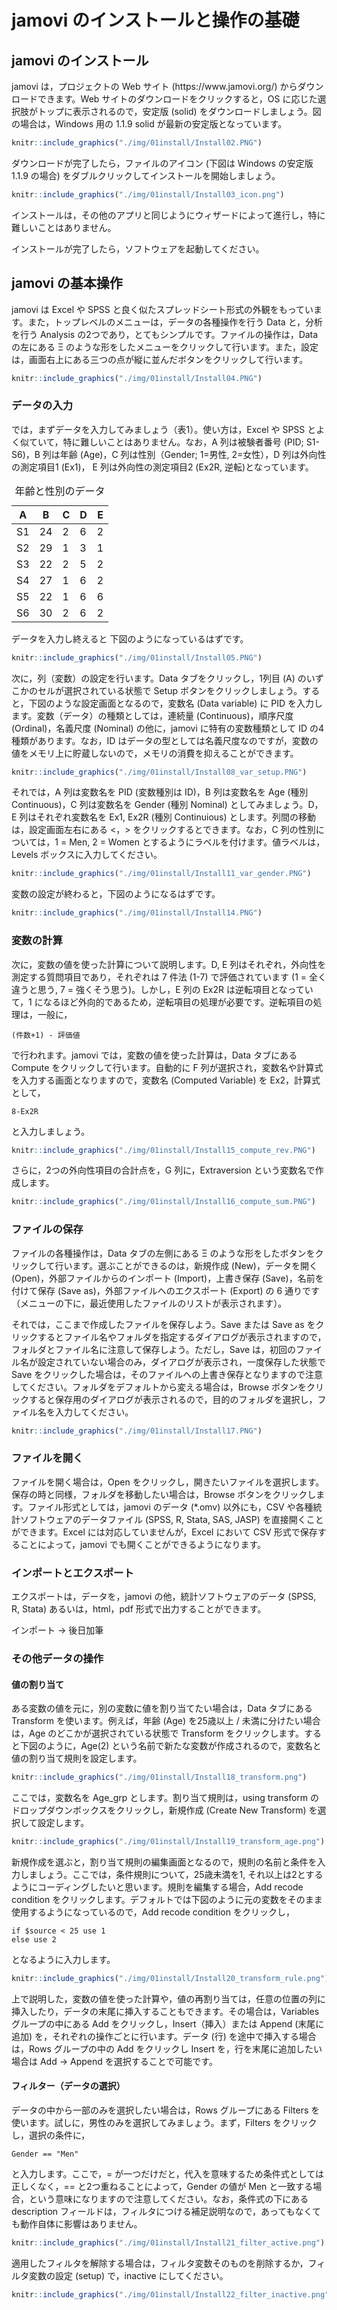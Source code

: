 # jamovi のインストールと操作の基礎 {#install}

## jamovi のインストール

jamovi は，プロジェクトの Web サイト (https://www.jamovi.org/) からダウンロードできます。Web サイトのダウンロードをクリックすると，OS に応じた選択肢がトップに表示されるので，安定版 (solid) をダウンロードしましょう。図の場合は，Windows 用の 1.1.9 solid が最新の安定版となっています。

```r
knitr::include_graphics("./img/01install/Install02.PNG")
```

ダウンロードが完了したら，ファイルのアイコン (下図は Windows の安定版 1.1.9 の場合) をダブルクリックしてインストールを開始しましょう。

```r
knitr::include_graphics("./img/01install/Install03_icon.png")
```

インストールは，その他のアプリと同じようにウィザードによって進行し，特に難しいことはありません。

インストールが完了したら，ソフトウェアを起動してください。



## jamovi の基本操作

jamovi は Excel や SPSS と良く似たスプレッドシート形式の外観をもっています。また，トップレベルのメニューは，データの各種操作を行う Data と，分析を行う Analysis の2つであり，とてもシンプルです。ファイルの操作は，Data の左にある Ξ のような形をしたメニューをクリックして行います。また，設定は，画面右上にある三つの点が縦に並んだボタンをクリックして行います。

```r
knitr::include_graphics("./img/01install/Install04.PNG")
```

### データの入力

では，まずデータを入力してみましょう（表1）。使い方は，Excel や SPSS とよく似ていて，特に難しいことはありません。なお，A 列は被験者番号 (PID; S1-S6)，B 列は年齢 (Age)，C 列は性別（Gender; 1=男性, 2=女性），D 列は外向性の測定項目1 (Ex1)， E 列は外向性の測定項目2 (Ex2R, 逆転)となっています。

Table: 年齢と性別のデータ

| A    | B    | C    | D    | E    |
| ---- | ---- | ---- | ---- | ---- |
| S1   | 24   | 2    | 6    | 2    |
| S2   | 29   | 1    | 3    | 1    |
| S3   | 22   | 2    | 5    | 2    |
| S4   | 27   | 1    | 6    | 2    |
| S5   | 22   | 1    | 6    | 6    |
| S6   | 30   | 2    | 6    | 2    |

データを入力し終えると 下図のようになっているはずです。

```r
knitr::include_graphics("./img/01install/Install05.PNG")
```

次に，列（変数）の設定を行います。Data タブをクリックし，1列目 (A) のいずこかのセルが選択されている状態で Setup ボタンをクリックしましょう。すると，下図のような設定画面となるので，変数名 (Data variable) に PID を入力します。変数（データ）の種類としては，連続量 (Continuous)，順序尺度 (Ordinal)，名義尺度 (Nominal) の他に，jamovi に特有の変数種類として ID の4種類があります。なお，ID はデータの型としては名義尺度なのですが，変数の値をメモリ上に貯蔵しないので，メモリの消費を抑えることができます。

```r
knitr::include_graphics("./img/01install/Install08_var_setup.PNG")
```

それでは，A 列は変数名を PID (変数種別は ID)，B 列は変数名を Age (種別 Continuous)，C 列は変数名を Gender (種別 Nominal) としてみましょう。D，E 列はそれぞれ変数名を Ex1, Ex2R (種別 Continuious) とします。列間の移動は，設定画面左右にある <，> をクリックするとできます。なお，C 列の性別については，1 = Men, 2 = Women とするようにラベルを付けます。値ラベルは，Levels ボックスに入力してください。

```r
knitr::include_graphics("./img/01install/Install11_var_gender.PNG")
```

変数の設定が終わると，下図のようになるはずです。

```r
knitr::include_graphics("./img/01install/Install14.PNG")
```

### 変数の計算

次に，変数の値を使った計算について説明します。D, E 列はそれぞれ，外向性を測定する質問項目であり，それぞれは 7 件法 (1-7) で評価されています (1 = 全く違うと思う, 7 = 強くそう思う)。しかし，E 列の Ex2R は逆転項目となっていて，1 になるほど外向的であるため，逆転項目の処理が必要です。逆転項目の処理は，一般に，

```
(件数+1) - 評価値
```

で行われます。jamovi では，変数の値を使った計算は，Data タブにある Compute をクリックして行います。自動的に F 列が選択され，変数名や計算式を入力する画面となりますので，変数名 (Computed Variable) を Ex2，計算式として，

```
8-Ex2R
```

と入力しましょう。

```r
knitr::include_graphics("./img/01install/Install15_compute_rev.PNG")
```

さらに，2つの外向性項目の合計点を，G 列に，Extraversion という変数名で作成します。

```r
knitr::include_graphics("./img/01install/Install16_compute_sum.PNG")
```

### ファイルの保存

ファイルの各種操作は，Data タブの左側にある Ξ のような形をしたボタンをクリックして行います。選ぶことができるのは，新規作成 (New)，データを開く (Open)，外部ファイルからのインポート (Import)，上書き保存 (Save)，名前を付けて保存 (Save as)，外部ファイルへのエクスポート (Export) の 6 通りです（メニューの下に，最近使用したファイルのリストが表示されます）。

それでは，ここまで作成したファイルを保存しよう。Save または Save as をクリックするとファイル名やフォルダを指定するダイアログが表示されますので，フォルダとファイル名に注意して保存しよう。ただし，Save は，初回のファイル名が設定されていない場合のみ，ダイアログが表示され，一度保存した状態で Save をクリックした場合は，そのファイルへの上書き保存となりますので注意してください。フォルダをデフォルトから変える場合は，Browse ボタンをクリックすると保存用のダイアログが表示されるので，目的のフォルダを選択し，ファイル名を入力してください。

```r
knitr::include_graphics("./img/01install/Install17.PNG")
```

### ファイルを開く

ファイルを開く場合は，Open をクリックし，開きたいファイルを選択します。保存の時と同様，フォルダを移動したい場合は，Browse ボタンをクリックします。ファイル形式としては，jamovi のデータ (*.omv) 以外にも，CSV や各種統計ソフトウェアのデータファイル (SPSS, R, Stata, SAS, JASP) を直接開くことができます。Excel には対応していませんが，Excel において CSV 形式で保存することによって，jamovi でも開くことができるようになります。

### インポートとエクスポート

エクスポートは，データを，jamovi の他，統計ソフトウェアのデータ (SPSS, R, Stata) あるいは，html，pdf 形式で出力することができます。

インポート → 後日加筆

### その他データの操作

#### 値の割り当て

ある変数の値を元に，別の変数に値を割り当てたい場合は，Data タブにある Transform を使います。例えば，年齢 (Age) を25歳以上 / 未満に分けたい場合は，Age のどこかが選択されている状態で Transform をクリックします。すると下図のように，Age(2) という名前で新たな変数が作成されるので，変数名と値の割り当て規則を設定します。

```r
knitr::include_graphics("./img/01install/Install18_transform.png")
```

ここでは，変数名を Age_grp とします。割り当て規則は，using transform のドロップダウンボックスをクリックし，新規作成 (Create New Transform) を選択して設定します。

```r
knitr::include_graphics("./img/01install/Install19_transform_age.png")
```

新規作成を選ぶと，割り当て規則の編集画面となるので，規則の名前と条件を入力しましょう。ここでは，条件規則について，25歳未満を1, それ以上は2とするようにコーディングしたいと思います。規則を編集する場合，Add recode condition をクリックします。デフォルトでは下図のように元の変数をそのまま使用するようになっているので，Add recode condition をクリックし，

```
if $source < 25 use 1
else use 2
```

となるように入力します。

```r
knitr::include_graphics("./img/01install/Install20_transform_rule.png")
```

上で説明した，変数の値を使った計算や，値の再割り当ては，任意の位置の列に挿入したり，データの末尾に挿入することもできます。その場合は，Variables グループの中にある Add をクリックし，Insert（挿入）または Append (末尾に追加) を，それぞれの操作ごとに行います。データ (行) を途中で挿入する場合は，Rows グループの中の Add をクリックし Insert を，行を末尾に追加したい場合は Add → Append を選択することで可能です。

#### フィルター（データの選択）

データの中から一部のみを選択したい場合は，Rows グループにある Filters を使います。試しに，男性のみを選択してみましょう。まず，Filters をクリックし，選択の条件に，

```
Gender == "Men"
```

と入力します。ここで，= が一つだけだと，代入を意味するため条件式としては正しくなく，== と2つ重ねることによって，Gender の値が Men と一致する場合，という意味になりますので注意してください。なお，条件式の下にある description フィールドは，フィルタにつける補足説明なので，あってもなくても動作自体に影響はありません。

```r
knitr::include_graphics("./img/01install/Install21_filter_active.png")
```

適用したフィルタを解除する場合は，フィルタ変数そのものを削除するか，フィルタ変数の設定 (setup) で，inactive にしてください。

```r
knitr::include_graphics("./img/01install/Install22_filter_inactive.png")
```